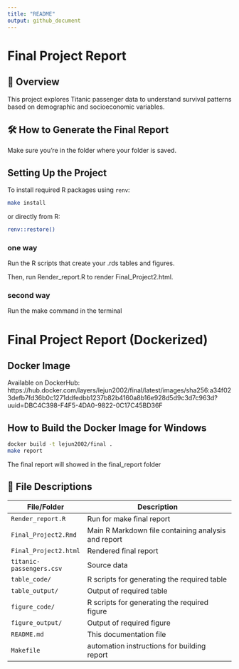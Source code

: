 ```yaml
---
title: "README"
output: github_document
---
```

# Final Project Report

## 📄 Overview

This project explores Titanic passenger data to understand survival patterns based on demographic and socioeconomic variables. 

## 🛠️ How to Generate the Final Report
Make sure you're in the folder where your folder is saved.

## Setting Up the Project

To install required R packages using `renv`:

```bash
make install
```
or  directly from R:
```bash
renv::restore()
```

### one way
Run the R scripts that create your .rds tables and figures.

Then, run Render_report.R to render Final_Project2.html.

### second way
Run the make command in the terminal

# Final Project Report (Dockerized)

##  Docker Image
Available on DockerHub: https://hub.docker.com/layers/lejun2002/final/latest/images/sha256:a34f023defb7fd36b0c1271ddfedbb1237b82b4160a8b16e928d5d9c3d7c963d?uuid=DBC4C398-F4F5-4DA0-9822-0C17C45BD36F

##  How to Build the Docker Image for Windows

```bash
docker build -t lejun2002/final .
make report
```
The final report will showed in the final_report folder

## 📁 File Descriptions

| File/Folder              | Description                                              |
|--------------------------|----------------------------------------------------------|
| `Render_report.R`        | Run for make final report
| `Final_Project2.Rmd`     | Main R Markdown file containing analysis and report      |
| `Final_Project2.html`    | Rendered final report                                    |
| `titanic-passengers.csv` | Source data                                              |
| `table_code/`            | R scripts for generating the required table              |
| `table_output/`          | Output of required table                                 |
| `figure_code/`           | R scripts for generating the required figure             |
| `figure_output/`         | Output of required figure                                |
| `README.md`              | This documentation file                                  |
| `Makefile`               |  automation instructions for building report             |